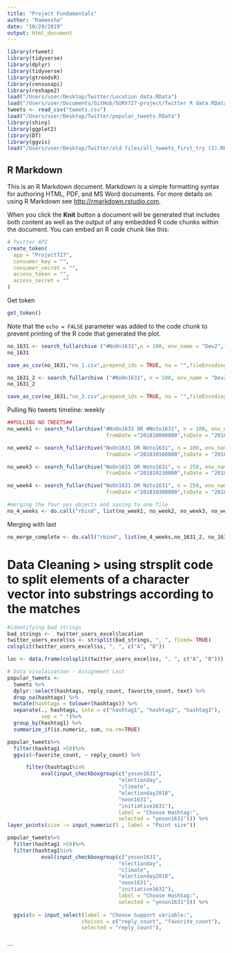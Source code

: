 ```yaml
---
title: "Project Fundamentals"
author: "Rameesha"
date: "10/29/2019"
output: html_document
---
```


```r
library(rtweet)
library(tidyverse)
library(dplyr)
library(tidyverse)
library(gtrendsR)
library(censusapi)
library(reshape2)
load("/Users/user/Desktop/Twitter/Location data.RData")
load("/Users/user/Documents/GitHub/SURV727-project/Twitter R data.RData")
tweets <- read_csv("tweets.csv")
load("/Users/user/Desktop/Twitter/popular_tweets.RData")
library(shiny)
library(ggplot2)
library(DT)
library(ggvis)
load("/Users/user/Desktop/Twitter/old files/all_tweets_first_try (1).RData")

```

## R Markdown

This is an R Markdown document. Markdown is a simple formatting syntax for authoring HTML, PDF, and MS Word documents. For more details on using R Markdown see <http://rmarkdown.rstudio.com>.

When you click the **Knit** button a document will be generated that includes both content as well as the output of any embedded R code chunks within the document. You can embed an R code chunk like this:

```r
# Twitter API
create_token(
  app = "Project727",
  consumer_key = "",
  consumer_secret = "",
  access_token = "",
  access_secret = ""
)

```

Get token

```r
get_token()

```

Note that the `echo = FALSE` parameter was added to the code chunk to prevent printing of the R code that generated the plot.

```r
no_1631 <- search_fullarchive ("#NoOn1631",n = 100, env_name = "Dev2",fromDate ="201810010000",toDate = "201811080000")
no_1631
```

```r
save_as_csv(no_1631,"no_1.csv",prepend_ids = TRUE, na = "",fileEncoding = "UTF-8") 
```

```r
no_1631_2 <- search_fullarchive ("#NoOn1631", n = 500, env_name = "Dev2", fromDate ="201810010000",toDate = "201811080000")
no_1631_2
```

```r
save_as_csv(no_1631,"no_2.csv",prepend_ids = TRUE, na = "",fileEncoding = "UTF-8") 
```

Pulling No tweets timeline: weekly

```r
##PULLING NO TWEETS##
no_week1 <- search_fullarchive("#NoOn1631 OR #Noto1631", n = 100, env_name = "Dev2",
                                fromDate ="201810090000",toDate = "201810152359")

no_week2 <- search_fullarchive("NoOn1631 OR Noto1631", n = 100, env_name = "Dev2",
                                fromDate ="201810160000",toDate = "201810222359")

no_week3 <- search_fullarchive("NoOn1631 OR Noto1631", n = 250, env_name = "Dev2",
                                fromDate ="201810230000",toDate = "201810292359")

no_week4 <- search_fullarchive("NoOn1631 OR Noto1631", n = 250, env_name = "Dev2",
                                fromDate ="201810300000",toDate = "201811062359")

#merging the four yes objects and saving to one file
no_4_weeks <- do.call("rbind", list(no_week1, no_week2, no_week3, no_week4))
```
Merging with last 

```r
no_merge_complete <- do.call("rbind", list(no_4_weeks,no_1631_2, no_1631))
```

# Data Cleaning > using strsplit code to split elements of a character vector into substrings according to the matches 
```r
#identifying bad strings
bad_strings <-  twitter_users_excel$location
twitter_users_excel$ss <- strsplit(bad_strings, ", ", fixed= TRUE)
colsplit(twitter_users_excel$ss, ", ", c("A", "B"))

loc <- data.frame(colsplit(twitter_users_excel$ss, ", ", c("A", "B")))

```


```r
# Data visulaization - Assignment Last 
popular_tweets <- 
  tweets %>%
  dplyr::select(hashtags, reply_count, favorite_count, text) %>%
  drop_na(hashtags) %>%
  mutate(hashtags = tolower(hashtags)) %>%
  separate(., hashtags, into = c("hashtag1", "hashtag2", "hashtag3"),
           sep = " ")%>%
  group_by(hashtag1) %>%
  summarize_if(is.numeric, sum, na.rm=TRUE)

```
```r
popular_tweets%>%
  filter(hashtag1 >50)%>%
  ggvis(~favorite_count, ~ reply_count) %>%

      filter(hashtag1%in% 
           eval(input_checkboxgroup(c("yeson1631",
                                    "electionday",
                                    "climate",
                                    "electionday2018",
                                    "noon1631",
                                    "initiative1631"),
                                    label = "Choose Hashtag:",
                                    selected = "yeson1631"))) %>% 
layer_points(size := input_numeric(5 , label = "Point size"))


```

```r
popular_tweets%>%
  filter(hashtag1 >50)%>%
  filter(hashtag1%in% 
           eval(input_checkboxgroup(c("yeson1631",
                                    "electionday",
                                    "climate",
                                    "electionday2018",
                                    "noon1631",
                                    "initiative1631"),
                                    label = "Choose Hashtag:",
                                    selected = "yeson1631"))) %>% 
  
  ggvis(x = input_select(label = "Choose Support variable:", 
                        choices = c("reply_count", "favorite_count"), 
                        selected = "reply_count"),
        


```


```